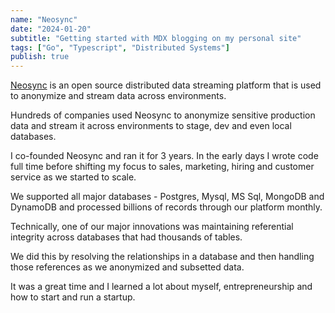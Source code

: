 ```yaml
---
name: "Neosync"
date: "2024-01-20"
subtitle: "Getting started with MDX blogging on my personal site"
tags: ["Go", "Typescript", "Distributed Systems"]
publish: true
---
```


[Neosync](https://github.com/nucleuscloud/neosync) is an open source distributed data streaming platform that is used to anonymize and stream data across environments.

Hundreds of companies used Neosync to anonymize sensitive production data and stream it across environments to stage, dev and even local databases.

I co-founded Neosync and ran it for 3 years. In the early days I wrote code full time before shifting my focus to sales, marketing, hiring and customer service as we started to scale.

We supported all major databases - Postgres, Mysql, MS Sql, MongoDB and DynamoDB and processed billions of records through our platform monthly.

Technically, one of our major innovations was maintaining referential integrity across databases that had thousands of tables.

We did this by resolving the relationships in a database and then handling those references as we anonymized and subsetted data.

It was a great time and I learned a lot about myself, entrepreneurship and how to start and run a startup.
